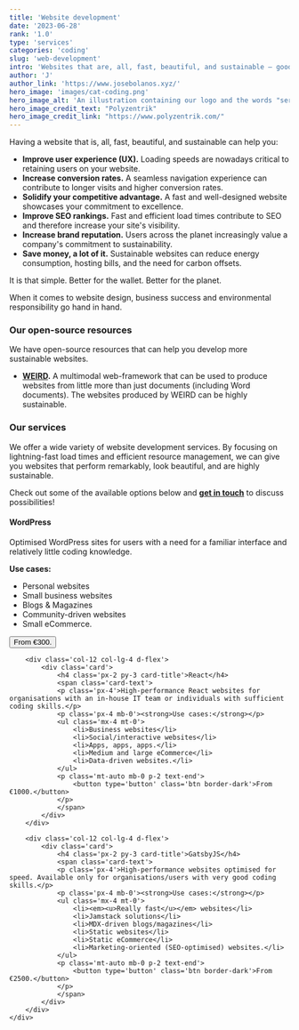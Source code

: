 ```yaml
---
title: 'Website development'
date: '2023-06-28'
rank: '1.0'
type: 'services'
categories: 'coding'
slug: 'web-development'
intro: 'Websites that are, all, fast, beautiful, and sustainable – good for business and the environment.'
author: 'J'
author_link: 'https://www.josebolanos.xyz/'
hero_image: 'images/cat-coding.png'
hero_image_alt: 'An illustration containing our logo and the words "services" and "coding"'
hero_image_credit_text: "Polyzentrik"
hero_image_credit_link: "https://www.polyzentrik.com/"
---
```


Having a website that is, all, fast, beautiful, and sustainable can help you:
* **Improve user experience (UX).** Loading speeds are nowadays critical to retaining users on your website.
* **Increase conversion rates.** A seamless navigation experience can contribute to longer visits and higher conversion rates.
* **Solidify your competitive advantage.** A fast and well-designed website showcases your commitment to excellence.
* **Improve SEO rankings.** Fast and efficient load times contribute to SEO and therefore increase your site's visibility.
* **Increase brand reputation.** Users across the planet increasingly value a company's commitment to sustainability.
* **Save money, a lot of it.** Sustainable websites can reduce energy consumption, hosting bills, and the need for carbon offsets.

It is that simple. Better for the wallet. Better for the planet.

When it comes to website design, business success and environmental responsibility go hand in hand.

### Our open-source resources
We have open-source resources that can help you develop more sustainable websites.
* **[WEIRD](../../resources/weird/).** A multimodal web-framework that can be used to produce websites from little more than just documents (including Word documents). The websites produced by WEIRD can be highly sustainable.

### Our services
We offer a wide variety of website development services. By focusing on lightning-fast load times and efficient resource management, we can give you websites that perform remarkably, look beautiful, and are highly sustainable.

Check out some of the available options below and [**get in touch**](mailto:hello@polyzentrik.com) to discuss possibilities!

<div class='container mb-4'>
    <div class='row'>
        <div class='col-12 col-lg-4 d-flex'>
            <div class='card d-flex'>
                <h4 class='px-2 py-3 card-title'>WordPress</h4>
                <span class='card-text'>
                <p class='px-4'>Optimised WordPress sites for users with a need for a familiar interface and relatively little coding knowledge.</p>
                <p class='px-4 mb-0'><strong>Use cases:</strong></p>
                <ul class='mx-4 mt-0'>
                    <li>Personal websites</li>
                    <li>Small business websites</li>
                    <li>Blogs & Magazines</li>
                    <li>Community-driven websites</li>
                    <li>Small eCommerce.</li>
                </ul>
                <p class='mt-auto mb-0 p-2 text-end'>
                    <button type='button' class='btn border-dark'>From €300.</button>
                </p>
                </span>
            </div>
        </div>

        <div class='col-12 col-lg-4 d-flex'>
            <div class='card'>
                <h4 class='px-2 py-3 card-title'>React</h4>
                <span class='card-text'>
                <p class='px-4'>High-performance React websites for organisations with an in-house IT team or individuals with sufficient coding skills.</p>
                <p class='px-4 mb-0'><strong>Use cases:</strong></p>
                <ul class='mx-4 mt-0'>
                    <li>Business websites</li>
                    <li>Social/interactive websites</li>
                    <li>Apps, apps, apps.</li>
                    <li>Medium and large eCommerce</li>
                    <li>Data-driven websites.</li>
                </ul>
                <p class='mt-auto mb-0 p-2 text-end'>
                    <button type='button' class='btn border-dark'>From €1000.</button>
                </p>
                </span>
            </div>
        </div>

        <div class='col-12 col-lg-4 d-flex'>
            <div class='card'>
                <h4 class='px-2 py-3 card-title'>GatsbyJS</h4>
                <span class='card-text'>
                <p class='px-4'>High-performance websites optimised for speed. Available only for organisations/users with very good coding skills.</p>
                <p class='px-4 mb-0'><strong>Use cases:</strong></p>
                <ul class='mx-4 mt-0'>
                    <li><em><u>Really fast</u></em> websites</li>
                    <li>Jamstack solutions</li>
                    <li>MDX-driven blogs/magazines</li>
                    <li>Static websites</li>
                    <li>Static eCommerce</li>
                    <li>Marketing-oriented (SEO-optimised) websites.</li>
                </ul>
                <p class='mt-auto mb-0 p-2 text-end'>
                    <button type='button' class='btn border-dark'>From €2500.</button>
                </p>
                </span>
            </div>
        </div>
    </div>
</div>
